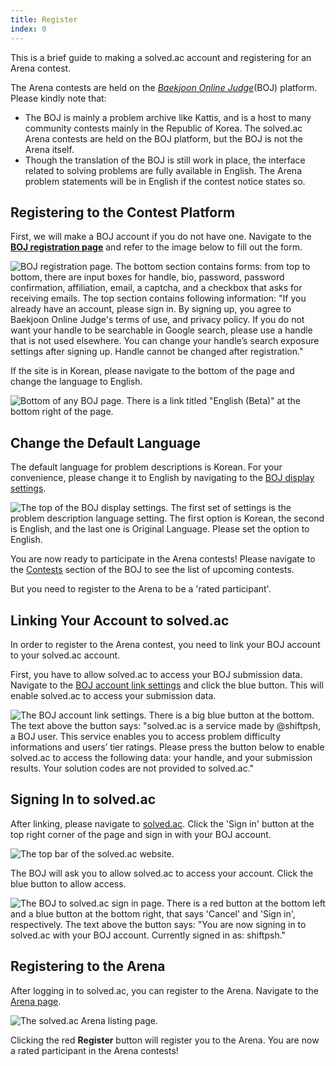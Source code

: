 ```yaml
---
title: Register
index: 0
---
```


This is a brief guide to making a solved.ac account and registering for an Arena contest.

The Arena contests are held on the [*Baekjoon Online Judge*](https://www.acmicpc.net/)(BOJ) platform. Please kindly note that:

- The BOJ is mainly a problem archive like Kattis, and is a host to many community contests mainly in the Republic of Korea. The solved.ac Arena contests are held on the BOJ platform, but the BOJ is not the Arena itself.
- Though the translation of the BOJ is still work in place, the interface related to solving problems are fully available in English. The Arena problem statements will be in English if the contest notice states so.

## Registering to the Contest Platform

First, we will make a BOJ account if you do not have one. Navigate to the [**BOJ registration page**](https://www.acmicpc.net/register) and refer to the image below to fill out the form. 

![BOJ registration page. The bottom section contains forms: from top to bottom, there are input boxes for handle, bio, password, password confirmation, affiliation, email, a captcha, and a checkbox that asks for receiving emails. The top section contains following information: "If you already have an account, please sign in. By signing up, you agree to Baekjoon Online Judge's terms of use, and privacy policy. If you do not want your handle to be searchable in Google search, please use a handle that is not used elsewhere. You can change your handle’s search exposure settings after signing up. Handle cannot be changed after registration."](/getting-started/register-en.png)

If the site is in Korean, please navigate to the bottom of the page and change the language to English. 

![Bottom of any BOJ page. There is a link titled "English (Beta)" at the bottom right of the page.](/getting-started/boj-bottom-en.png)

## Change the Default Language

The default language for problem descriptions is Korean. For your convenience, please change it to English by navigating to the [BOJ display settings](https://www.acmicpc.net/setting/view).

![The top of the BOJ display settings. The first set of settings is the problem description language setting. The first option is Korean, the second is English, and the last one is Original Language. Please set the option to English.](/getting-started/problem-language-en.png)

You are now ready to participate in the Arena contests! Please navigate to the [Contests](https://www.acmicpc.net/contest/official/list) section of the BOJ to see the list of upcoming contests.

But you need to register to the Arena to be a 'rated participant'.

## Linking Your Account to solved.ac

In order to register to the Arena contest, you need to link your BOJ account to your solved.ac account.

First, you have to allow solved.ac to access your BOJ submission data. Navigate to the [BOJ account link settings](https://www.acmicpc.net/setting/solved.ac) and click the blue button. This will enable solved.ac to access your submission data.

![The BOJ account link settings. There is a big blue button at the bottom. The text above the button says: "solved.ac is a service made by @shiftpsh, a BOJ user. This service enables you to access problem difficulty informations and users’ tier ratings. Please press the button below to enable solved.ac to access the following data: your handle, and your submission results. Your solution codes are not provided to solved.ac."](/getting-started/boj-settings-solved-ac-en.png)

## Signing In to solved.ac

After linking, please navigate to [solved.ac](https://solved.ac/en). Click the 'Sign in' button at the top right corner of the page and sign in with your BOJ account.

![The top bar of the solved.ac website.](/getting-started/top-bar-en.png)

The BOJ will ask you to allow solved.ac to access your account. Click the blue button to allow access.

![The BOJ to solved.ac sign in page. There is a red button at the bottom left and a blue button at the bottom right, that says 'Cancel' and 'Sign in', respectively. The text above the button says: "You are now signing in to solved.ac with your BOJ account. Currently signed in as: shiftpsh."](/getting-started/boj-allow-access-en.png)

## Registering to the Arena

After logging in to solved.ac, you can register to the Arena. Navigate to the [Arena page](https://solved.ac/arena).

![The solved.ac Arena listing page.](/getting-started/arena-en.png)

Clicking the red **Register** button will register you to the Arena. You are now a rated participant in the Arena contests!